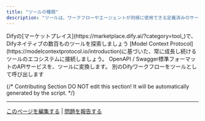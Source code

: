 ```yaml
---
title: "ツールの種類"
description: "ツールは、ワークフローやエージェントが同様に使用できる定義済みのサービスです。"
---
```


<CardGroup cols={2}>
  <Card title="ツールプラグイン" icon="puzzle-piece" iconType="regular" href="https://docs.dify.ai/ja-jp/plugins/quick-start/install-plugins">
    Difyの[マーケットプレイス](https://marketplace.dify.ai/?category=tool_)で、Difyネイティブの数百ものツールを探索しましょう
  </Card>
  <Card title="MCP" icon="sparkles" href="ja-jp/guides/tools/mcp">
    [Model Context Protocol](https://modelcontextprotocol.io/introduction)に基づいた、常に成長し続けるツールのエコシステムに接続しましょう。
  </Card>
</CardGroup>

<CardGroup cols={2}>
  <Card title="カスタムツール" icon="paintbrush-pencil">
    OpenAPI / Swagger標準フォーマットのAPIサービスを、ツールに変換します。
  </Card>
  <Card title="ツールとして呼び出したワークフロー" icon="network-wired">
    別のDifyワークフローをツールとして呼び出します
  </Card>
</CardGroup>

{/*
Contributing Section
DO NOT edit this section!
It will be automatically generated by the script.
*/}

---

[このページを編集する](https://github.com/langgenius/dify-docs/edit/main/ja-jp/guides/tools/types-of-tools.mdx) | [問題を報告する](https://github.com/langgenius/dify-docs/issues/new?template=docs.yml)


